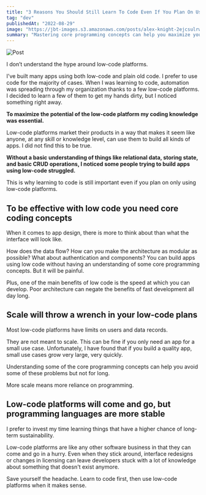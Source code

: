 ```yaml
---
title: "3 Reasons You Should Still Learn To Code Even If You Plan On Using Low-Code Platforms"
tag: "dev"
publishedAt: "2022-08-29"
image: "https://jbt-images.s3.amazonaws.com/posts/alex-knight-2ejcsulrwc8-unsplash-scaled.jpeg"
summary: "Mastering core programming concepts can help you maximize your effectiveness with low-code tools"
---
```


![Post](https://jbt-images.s3.amazonaws.com/posts/alex-knight-2ejcsulrwc8-unsplash-scaled.jpeg)

I don’t understand the hype around low-code platforms.

I've built many apps using both low-code and plain old code. I prefer to use code for the majority of cases. When I was learning to code, automation was spreading through my organization thanks to a few low-code platforms. I decided to learn a few of them to get my hands dirty, but I noticed something right away.

**To maximize the potential of the low-code platform my coding knowledge was essential.**

Low-code platforms market their products in a way that makes it seem like anyone, at any skill or knowledge level, can use them to build all kinds of apps. I did not find this to be true.

**Without a basic understanding of things like relational data, storing state, and basic CRUD operations, I noticed some people trying to build apps using low-code struggled.**

This is why learning to code is still important even if you plan on only using low-code platforms.

## To be effective with low code you need core coding concepts

When it comes to app design, there is more to think about than what the interface will look like.

How does the data flow? How can you make the architecture as modular as possible? What about authentication and components? You can build apps using low code without having an understanding of some core programming concepts. But it will be painful.

Plus, one of the main benefits of low code is the speed at which you can develop. Poor architecture can negate the benefits of fast development all day long.

## Scale will throw a wrench in your low-code plans

Most low-code platforms have limits on users and data records.

They are not meant to scale. This can be fine if you only need an app for a small use case. Unfortunately, I have found that if you build a quality app, small use cases grow very large, very quickly.

Understanding some of the core programming concepts can help you avoid some of these problems but not for long.

More scale means more reliance on programming.

## Low-code platforms will come and go, but programming languages are more stable

I prefer to invest my time learning things that have a higher chance of long-term sustainability.

Low-code platforms are like any other software business in that they can come and go in a hurry. Even when they stick around, interface redesigns or changes in licensing can leave developers stuck with a lot of knowledge about something that doesn't exist anymore.

Save yourself the headache. Learn to code first, then use low-code platforms when it makes sense.
